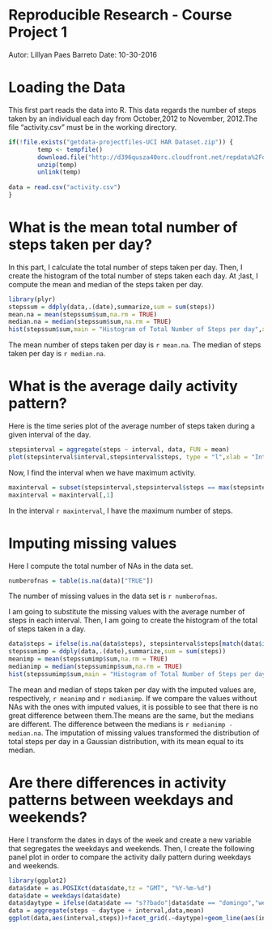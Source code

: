 Reproducible Research - Course Project 1
==========================================================

Autor: Lillyan Paes Barreto
Date: 10-30-2016

Loading the Data
==========================================================

  This first part reads the data into R. This data regards the number of steps taken by an individual each day from October,2012 to November, 2012.The file "activity.csv" must be in the working directory.
  
```{r}
if(!file.exists("getdata-projectfiles-UCI HAR Dataset.zip")) {
        temp <- tempfile()
        download.file("http://d396qusza40orc.cloudfront.net/repdata%2Fdata%2Factivity.zip",temp)
        unzip(temp)
        unlink(temp)
        
data = read.csv("activity.csv")
}
```

What is the mean total number of steps taken per day?
==============

In this part, I calculate the total number of steps taken per day. Then, I create the histogram of the total number of steps taken each day. At ;last, I compute the mean and median of the steps taken per day.

```{r}
library(plyr)
stepssum = ddply(data,.(date),summarize,sum = sum(steps))
mean.na = mean(stepssum$sum,na.rm = TRUE)
median.na = median(stepssum$sum,na.rm = TRUE)
hist(stepssum$sum,main = "Histogram of Total Number of Steps per day",xlab =" Total of steps per day")
```

The mean number of steps taken per day is `r mean.na`. The median of steps taken per day is `r median.na`.

What is the average daily activity pattern?
=============

Here is the time series plot of the average number of steps taken during a given interval of the day.

```{r}
stepsinterval = aggregate(steps ~ interval, data, FUN = mean)
plot(stepsinterval$interval,stepsinterval$steps, type = "l",xlab = "Interval",ylab = "Average number of steps taken",main = "Activity Daily Pattern")

```

Now, I find the interval when we have maximum activity.

```{r}
maxinterval = subset(stepsinterval,stepsinterval$steps == max(stepsinterval$steps))
maxinterval = maxinterval[,1]
```

In the interval `r maxinterval`, I have the maximum number of steps.

Imputing missing values
===========================

Here I compute the total number of NAs in the data set.

```{r}
numberofnas = table(is.na(data)["TRUE"])
```

The number of missing values in the data set is `r numberofnas`.

I am going to substitute the missing values with the average number of steps in each interval. Then, I am going to create the histogram of the total of steps taken in a day.

```{r}
data$steps = ifelse(is.na(data$steps), stepsinterval$steps[match(data$interval, stepsinterval$interval)], data$steps)
stepssumimp = ddply(data,.(date),summarize,sum = sum(steps))
meanimp = mean(stepssumimp$sum,na.rm = TRUE)
medianimp = median(stepssumimp$sum,na.rm = TRUE)
hist(stepssumimp$sum,main = "Histogram of Total Number of Steps per day with imputed values",xlab =" Total of steps per day")

```

The mean and median of steps taken per day with the imputed values are, respectively, `r meanimp` and `r medianimp`. If we compare the values without NAs with the ones with imputed values, it is possible to see that there is no great difference between them.The means are the same, but the medians are different. The difference between the medians is `r medianimp - median.na`. The imputation of missing values transformed the distribution of total steps per day in a Gaussian distribution, with its mean equal to its median.

Are there differences in activity patterns between weekdays and weekends?
========================

Here I transform the dates in days of the week and create a new variable that segregates the weekdays and weekends. Then, I create the following panel plot in order to compare the activity daily pattern during weekdays and weekends.

```{r}
library(ggplot2)
data$date = as.POSIXct(data$date,tz = "GMT", "%Y-%m-%d")
data$date = weekdays(data$date)
data$daytype = ifelse(data$date == "s??bado"|data$date == "domingo","weekend","weekday")
data = aggregate(steps ~ daytype + interval,data,mean)
ggplot(data,aes(interval,steps))+facet_grid(.~daytype)+geom_line(aes(interval,steps))
```




